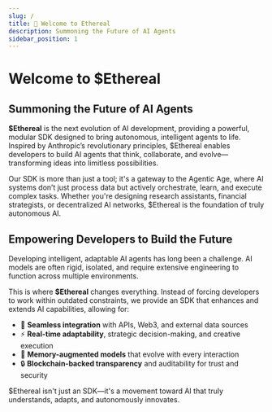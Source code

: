 ```yaml
---
slug: /
title: 👋 Welcome to Ethereal
description: Summoning the Future of AI Agents
sidebar_position: 1
---
```


# Welcome to $Ethereal

## Summoning the Future of AI Agents

**$Ethereal** is the next evolution of AI development, providing a powerful, modular SDK designed to bring autonomous, intelligent agents to life. Inspired by Anthropic’s revolutionary principles, $Ethereal enables developers to build AI agents that think, collaborate, and evolve—transforming ideas into limitless possibilities.

Our SDK is more than just a tool; it's a gateway to the Agentic Age, where AI systems don’t just process data but actively orchestrate, learn, and execute complex tasks. Whether you're designing research assistants, financial strategists, or decentralized AI networks, $Ethereal is the foundation of truly autonomous AI.

## Empowering Developers to Build the Future

Developing intelligent, adaptable AI agents has long been a challenge. AI models are often rigid, isolated, and require extensive engineering to function across multiple environments.

This is where **$Ethereal** changes everything. Instead of forcing developers to work within outdated constraints, we provide an SDK that enhances and extends AI capabilities, allowing for:

- 🚀 **Seamless integration** with APIs, Web3, and external data sources
- ⚡ **Real-time adaptability**, strategic decision-making, and creative execution
- 🔗 **Memory-augmented models** that evolve with every interaction
- 🔒 **Blockchain-backed transparency** and auditability for trust and security

$Ethereal isn't just an SDK—it's a movement toward AI that truly understands, adapts, and autonomously innovates.
